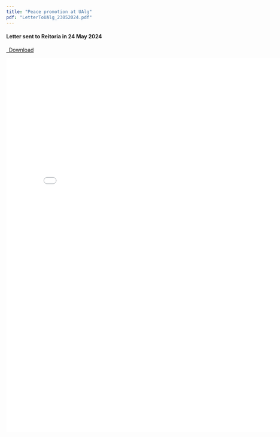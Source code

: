 ```yaml
---
title: "Peace promotion at UAlg"
pdf: "LetterToUAlg_23052024.pdf"
---
```


#### Letter sent to Reitoria in 24 May 2024

```{=html}
<p class="text-left">
  <a class="btn btn-primary btn-lg doc-download" href="LetterToUAlg_23052024.pdf" target="_blank">
    <i class="fa-solid fa-file-arrow-down"></i>&ensp;Download
  </a>
</p>

<div class="embed-container">
  <iframe src="LetterToUAlg_23052024.pdf" style="border: 0.5px" width="800" height="1000"></iframe>
</div>
```

